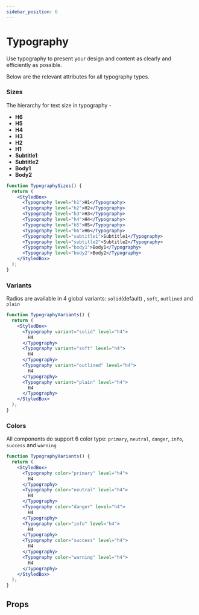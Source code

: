```yaml
---
sidebar_position: 6
---
```



# Typography

Use typography to present your design and content as clearly and efficiently as possible.

Below are the relevant attributes for all typography types.

### Sizes

The hierarchy for text size in typography -

- **H6**
- **H5**
- **H4**
- **H3**
- **H2**
- **H1**
- **Subtitle1**
- **Subtitle2**
- **Body1**
- **Body2**

```jsx live
function TypographySizes() {
  return (
    <StyledBox>
      <Typography level="h1">H1</Typography>
      <Typography level="h2">H2</Typography>
      <Typography level="h3">H3</Typography>
      <Typography level="h4">H4</Typography>
      <Typography level="h5">H5</Typography>
      <Typography level="h6">H6</Typography>
      <Typography level="subtitle1">Subtitle1</Typography>
      <Typography level="subtitle2">Subtitle2</Typography>
      <Typography level="body1">Body1</Typography>
      <Typography level="body2">Body2</Typography>
    </StyledBox>
  );
}
```

### Variants

Radios are available in 4 global variants: `solid`(default) , `soft`, `outlined` and `plain`

```jsx live
function TypographyVariants() {
  return (
    <StyledBox>
      <Typography variant="solid" level="h4">
        H4
      </Typography>
      <Typography variant="soft" level="h4">
        H4
      </Typography>
      <Typography variant="outlined" level="h4">
        H4
      </Typography>
      <Typography variant="plain" level="h4">
        H4
      </Typography>
    </StyledBox>
  );
}
```

### Colors

All components do support 6 color type: `primary`, `neutral`, `danger`, `info`, `success` and `warning`

```jsx live
function TypographyVariants() {
  return (
    <StyledBox>
      <Typography color="primary" level="h4">
        H4
      </Typography>
      <Typography color="neutral" level="h4">
        H4
      </Typography>
      <Typography color="danger" level="h4">
        H4
      </Typography>
      <Typography color="info" level="h4">
        H4
      </Typography>
      <Typography color="success" level="h4">
        H4
      </Typography>
      <Typography color="warning" level="h4">
        H4
      </Typography>
    </StyledBox>
  );
}
```

## Props

<PropsTable name="Typography" />
